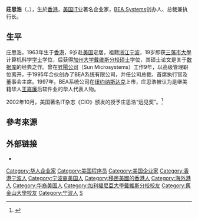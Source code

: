 '''莊思浩'''（{{lang-en|Alfred Chuang}}，{{bd|1963年||||catIdx=Chuang, Alfred}}），生於[[香港|香港]]，[[美国|美国]][[IT|IT]]业著名企业家，[[BEA_Systems|BEA Systems]]创办人、总裁兼执行长。

==生平==
庄思浩，1963年生于[[香港|香港]]，9岁赴[[美国|美国]]定居，祖籍[[浙江|浙江]][[宁波|宁波]]，19岁即获[[三藩市大學|三藩市大學]]计算机科学[[学士|学士]]学位，后获得[[加州大学戴维斯分校|加州大学戴维斯分校]][[硕士|硕士]]学位，其硕士论文是关于[[数据库|数据库]]的经典之作。曾在[[昇陽公司|昇陽公司]]（Sun Microsystems）工作9年，以高级管理职位离开，于1995年合伙创办了BEA系统有限公司，并任公司总裁、首席执行官及董事会主席。1997年，BEA系统公司在[[纽约|纽约]][[纳斯达克|纳斯达克]]上市，庄思浩被认为是继美籍华人[[王嘉廉|王嘉廉]]后软件业的华人代表人物。

2002年10月，美国著名IT杂志《CIO》颁发的授予庄思浩“远见奖”。<ref>{{Cite web|url=http://www.people.com.cn/GB/it/49/4695/20021226/895926.html |title=庄思浩：比尔·盖茨“害怕”的人 |accessdate=2017-09-25 |archive-date=2017-09-25 |archive-url=https://web.archive.org/web/20170925181647/http://www.people.com.cn/GB/it/49/4695/20021226/895926.html |dead-url=no }}</ref>

==參考來源==
{{reflist}}

==外部链接==
*{{Wayback|url=http://www.hsmrt.com/zhuangsihao/column/524/ |title=BEA系统公司主席兼首席执行官庄思浩 — 华商名人堂 — 庄思浩简介 |date=20161002155333 }}

[[Category:华人企业家|Category:华人企业家]]
[[Category:美国程序员|Category:美国程序员]]
[[Category:美国企业家|Category:美国企业家]]
[[Category:香港宁波人|Category:香港宁波人]]
[[Category:宁波裔美国人|Category:宁波裔美国人]]
[[Category:移民美國的香港人|Category:移民美國的香港人]]
[[Category:海外港人|Category:海外港人]]
[[Category:华裔美国人|Category:华裔美国人]]
[[Category:加利福尼亞大學戴維斯分校校友|Category:加利福尼亞大學戴維斯分校校友]]
[[Category:舊金山大學校友|Category:舊金山大學校友]]
[[Category:宁波人|Category:宁波人]]
[[Category:庄姓|S]]